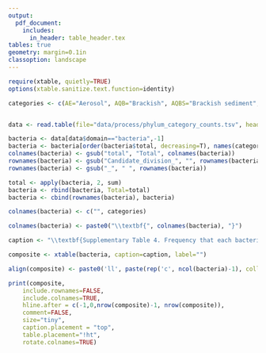 ```yaml
---
output:
  pdf_document:
    includes:
      in_header: table_header.tex
tables: true
geometry: margin=0.1in
classoption: landscape
---
```


\captionsetup{labelformat=empty}


```r
require(xtable, quietly=TRUE)
options(xtable.sanitize.text.function=identity)

categories <- c(AE="Aerosol", AQB="Brackish", AQBS="Brackish sediment", AQF="Freshwater", AQFS="Freshwater sediment", AQM="Marine", AQMS="Marine sediment", AQH="Hydrothermal vent", AQI="Ice", AQO="Aquatic other", BD="Digesters", BF="Food-associated", BI="Industrial/mining", BP="Pollution associated", BO="Built other", PR="Plant root", PS="Plant surface", PO="Plant other", SA="Agricultural soil", SD="Desert soil", SP="Permafrost", SO="Other soils", ZV="Vertebrate", ZA="Arthropod", ZN="Other invertebrate", ZO="Other zoological", OT="Other", total="Total")


data <- read.table(file="data/process/phylum_category_counts.tsv", header=T)

bacteria <- data[data$domain=="bacteria",-1]
bacteria <- bacteria[order(bacteria$total, decreasing=T), names(categories)]
colnames(bacteria) <- gsub("total", "Total", colnames(bacteria))
rownames(bacteria) <- gsub("Candidate_division_", "", rownames(bacteria))
rownames(bacteria) <- gsub("_", " ", rownames(bacteria))

total <- apply(bacteria, 2, sum)
bacteria <- rbind(bacteria, Total=total)
bacteria <- cbind(rownames(bacteria), bacteria)

colnames(bacteria) <- c("", categories)

colnames(bacteria) <- paste0("\\textbf{", colnames(bacteria), "}")

caption <- "\\textbf{Supplementary Table 4. Frequency that each bacterial phylum was found across each of the environmental categories.}"

composite <- xtable(bacteria, caption=caption, label="")

align(composite) <- paste0('ll', paste(rep('c', ncol(bacteria)-1), collapse=""))

print(composite,
	include.rownames=FALSE,
	include.colnames=TRUE,
	hline.after = c(-1,0,nrow(composite)-1, nrow(composite)),
	comment=FALSE,
	size="tiny",
	caption.placement = "top",
	table.placement="!ht",
	rotate.colnames=TRUE)

```

